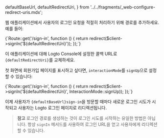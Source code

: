
  defaultBaseUrl,
  defaultRedirectUri,
} from '../../fragments/_web-configure-redirect-uris.mdx';

웹 애플리케이션에서 사용자의 로그인 요청을 적절히 처리하기 위해 경로를 추가하세요. 예를 들어:

<CodeBlock language="php">
  {`Route::get('/sign-in', function () {
  return redirect($client->signIn('${defaultRedirectUri}'));
});`}
</CodeBlock>

이 애플리케이션에 대해 Logto Console에 설정한 콜백 URL로 <code>{defaultRedirectUri}</code>를 교체하세요.

첫 화면에 회원가입 페이지를 표시하고 싶다면, `interactionMode`를 `signUp`으로 설정할 수 있습니다:

<CodeBlock language="php">
  {`Route::get('/sign-in', function () {
  return redirect($client->signIn('${defaultRedirectUri}', InteractionMode::signUp));
});`}
</CodeBlock>

이제 사용자가 <code>{defaultBaseUrl}sign-in</code>을 방문할 때마다 새로운 로그인 시도가 시작되고 사용자는 Logto 로그인 페이지로 리디렉션됩니다.

> **참고**
> 로그인 경로를 생성하는 것이 로그인 시도를 시작하는 유일한 방법은 아닙니다. 항상 `signIn` 메서드를 사용하여 로그인 URL을 얻고 사용자에게 리디렉션할 수 있습니다.
